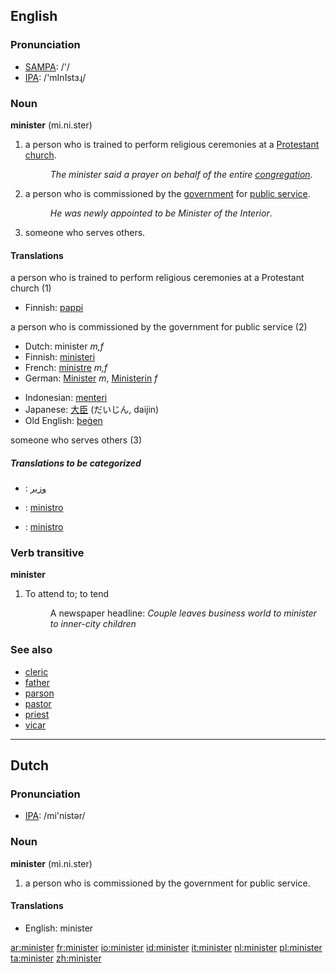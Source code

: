==English==

===Pronunciation===
*[[w:SAMPA|SAMPA]]: /'/
*[[w:IPA|IPA]]: /'mInIstɜɻ/

===Noun===
'''minister''' (mi.ni.ster)

#a person who is trained to perform religious ceremonies at a [[Protestant]] [[church]].
#:''The minister said a prayer on behalf of the entire [[congregation]]''.
#a person who is commissioned by the [[government]] for [[public service]].
#:''He was newly appointed to be Minister of the Interior''.
#someone who serves others.

====Translations====
;a person who is trained to perform religious ceremonies at a Protestant church (1)
{{top}}
*Finnish: [[pappi]]
{{mid}}
{{bottom}}

;a person who is commissioned by the government for public service (2)
{{top}}
*Dutch: minister ''m,f''
*Finnish: [[ministeri]]
*French: [[ministre]] ''m,f''
*German: [[Minister]] ''m'', [[Ministerin]] ''f''
{{mid}}
*Indonesian: [[menteri]]
*Japanese: [[大臣]] (だいじん, daijin)
*Old English: [[þegen|þeġen]]
{{bottom}}

;someone who serves others (3)
{{top}}
{{mid}}
{{bottom}}

=====Translations to be categorized=====
{{checktrans}}

*{{ttbc|Arabic}}: [[وزير]]

*{{ttbc|Interlingua}}: [[ministro]]
*{{ttbc|Spanish}}: [[ministro]]


===Verb transitive===
'''minister'''
#To attend to; to tend
#:A newspaper headline: ''Couple leaves business world to minister to inner-city children''
===See also===
*[[cleric]]
*[[father]]
*[[parson]]
*[[pastor]]
*[[priest]]
*[[vicar]]

----

==Dutch==
===Pronunciation===
*[[w:IPA|IPA]]: /mi'nistər/

===Noun===
'''minister''' (mi.ni.ster)

#a person who is commissioned by the government for public service.

====Translations====
*English: minister

[[ar:minister]]
[[fr:minister]]
[[io:minister]]
[[id:minister]]
[[it:minister]]
[[nl:minister]]
[[pl:minister]]
[[ta:minister]]
[[zh:minister]]